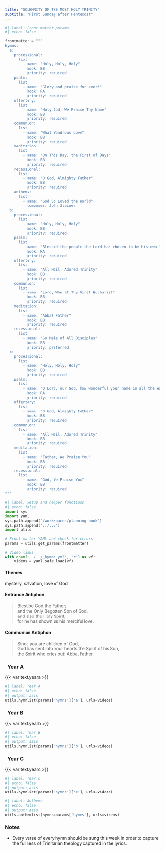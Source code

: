 ```yaml
---
title: "SOLEMNITY OF THE MOST HOLY TRINITY"
subtitle: "First Sunday after Pentecost"
---
```


```python
#| label: Front matter params
#| echo: false

frontmatter = """
hymns:
  a:
    processional:
      list:
        - name: "Holy, Holy, Holy"
          book: BB
          priority: required
    psalm:
      list:
        - name: "Glory and praise for ever!"
          book: RA
          priority: required
    offertory:
      list:
        - name: "Holy God, We Praise Thy Name"
          book: BB
          priority: required
    communion:
      list:
        - name: "What Wondrous Love"
          book: BB
          priority: required
    meditation:
      list:
        - name: "On This Day, the First of Days"
          book: BB
          priority: required
    recessional:
      list:
        - name: "O God, Almighty Father"
          book: BB
          priority: required
    anthems:
      list:
        - name: "God So Loved the World"
          composer: John Stainer
  b:
    processional:
      list:
        - name: "Holy, Holy, Holy"
          book: BB
          priority: required
    psalm:
      list:
        - name: "Blessed the people the Lord has chosen to be his own."
          book: RA
          priority: required
    offertory:
      list:
        - name: "All Hail, Adored Trinity"
          book: BB
          priority: required
    communion:
      list:
        - name: "Lord, Who at Thy First Eucharist"
          book: BB
          priority: required
    meditation:
      list:
        - name: "Abba! Father"
          book: BB
          priority: required
    recessional:
      list:
        - name: "Go Make of All Disciples"
          book: BB
          priority: preferred
  c:
    processional:
      list:
        - name: "Holy, Holy, Holy"
          book: BB
          priority: required
    psalm:
      list:
        - name: "O Lord, our God, how wonderful your name in all the earth!"
          book: RA
          priority: required
    offertory:
      list:
        - name: "O God, Almighty Father"
          book: BB
          priority: required
    communion:
      list:
        - name: "All Hail, Adored Trinity"
          book: BB
          priority: required
    meditation:
      list:
        - name: "Father, We Praise You"
          book: BB
          priority: required
    recessional:
      list:
        - name: "God, We Praise You"
          book: BB
          priority: required
"""
```

```python
#| label: Setup and helper functions
#| echo: false
import sys
import yaml
sys.path.append('/workspaces/planning-book')
sys.path.append('../../')
import utils

# Front matter YAML and check for errors
params = utils.get_params(frontmatter)

# Video links
with open('../../_hymns.yml', 'r') as vf:
    videos = yaml.safe_load(vf)
```

:::  {.red}
#### **Themes**
:::

mystery, salvation, love of God

:::  {.red}
#### **Entrance Antiphon**
:::

> Blest be God the Father;  
> and the Only Begotten Son of God,  
> and also the Holy Spirit,  
> for he has shown us his merciful love.

:::  {.red}
#### **Communion Antiphon**
:::

> Since you are children of God,  
> God has sent into your hearts the Spirit of his Son,  
> the Spirit who cries out: Abba, Father.

::: {.titlered}
### &nbsp; Year A
:::
{{< var text.yeara >}}

```python
#| label: Year A
#| echo: false
#| output: asis
utils.hymnlist(params['hymns']['a'], urls=videos)
```

::: {.titlered}
### &nbsp; Year B
:::
{{< var text.yearb >}}

```python
#| label: Year B
#| echo: false
#| output: asis
utils.hymnlist(params['hymns']['b'], urls=videos)
```

::: {.titlered}
### &nbsp; Year C
:::
{{< var text.yearc >}}

```python
#| label: Year C
#| echo: false
#| output: asis
utils.hymnlist(params['hymns']['c'], urls=videos)
```


```python
#| label: Anthems
#| echo: false
#| output: asis
utils.anthemlist(hymns=params['hymns'], urls=videos)
```

::: {.red}
### Notes
:::

* Every verse of every hymn should be sung this week in order to capture
the fullness of Trinitarian theology captured in the lyrics.